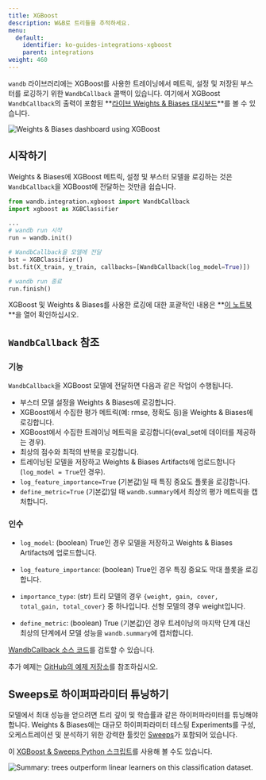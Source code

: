 ```yaml
---
title: XGBoost
description: W&B로 트리들을 추적하세요.
menu:
  default:
    identifier: ko-guides-integrations-xgboost
    parent: integrations
weight: 460
---
```


<Card title="Try in Colab" href="https://colab.research.google.com/github/wandb/examples/blob/master/colabs/boosting/Credit_Scorecards_with_XGBoost_and_W%26B.ipynb" icon="python"/>

`wandb` 라이브러리에는 XGBoost를 사용한 트레이닝에서 메트릭, 설정 및 저장된 부스터를 로깅하기 위한 `WandbCallback` 콜백이 있습니다. 여기에서 XGBoost `WandbCallback`의 출력이 포함된 **[라이브 Weights & Biases 대시보드](https://wandb.ai/morg/credit_scorecard)**를 볼 수 있습니다.

<Frame>
    <img src="/images/integrations/xgb_dashboard.png" alt="Weights & Biases dashboard using XGBoost"  />
</Frame>

## 시작하기

Weights & Biases에 XGBoost 메트릭, 설정 및 부스터 모델을 로깅하는 것은 `WandbCallback`을 XGBoost에 전달하는 것만큼 쉽습니다.

```python
from wandb.integration.xgboost import WandbCallback
import xgboost as XGBClassifier

...
# wandb run 시작
run = wandb.init()

# WandbCallback을 모델에 전달
bst = XGBClassifier()
bst.fit(X_train, y_train, callbacks=[WandbCallback(log_model=True)])

# wandb run 종료
run.finish()
```

XGBoost 및 Weights & Biases를 사용한 로깅에 대한 포괄적인 내용은 **[이 노트북](https://wandb.me/xgboost)**을 열어 확인하십시오.

## `WandbCallback` 참조

### 기능
`WandbCallback`을 XGBoost 모델에 전달하면 다음과 같은 작업이 수행됩니다.
- 부스터 모델 설정을 Weights & Biases에 로깅합니다.
- XGBoost에서 수집한 평가 메트릭(예: rmse, 정확도 등)을 Weights & Biases에 로깅합니다.
- XGBoost에서 수집한 트레이닝 메트릭을 로깅합니다(eval_set에 데이터를 제공하는 경우).
- 최상의 점수와 최적의 반복을 로깅합니다.
- 트레이닝된 모델을 저장하고 Weights & Biases Artifacts에 업로드합니다(`log_model = True`인 경우).
- `log_feature_importance=True` (기본값)일 때 특징 중요도 플롯을 로깅합니다.
- `define_metric=True` (기본값)일 때 `wandb.summary`에서 최상의 평가 메트릭을 캡처합니다.

### 인수
- `log_model`: (boolean) True인 경우 모델을 저장하고 Weights & Biases Artifacts에 업로드합니다.

- `log_feature_importance`: (boolean) True인 경우 특징 중요도 막대 플롯을 로깅합니다.

- `importance_type`: (str) 트리 모델의 경우 `{weight, gain, cover, total_gain, total_cover}` 중 하나입니다. 선형 모델의 경우 weight입니다.

- `define_metric`: (boolean) True (기본값)인 경우 트레이닝의 마지막 단계 대신 최상의 단계에서 모델 성능을 `wandb.summary`에 캡처합니다.

[WandbCallback 소스 코드](https://github.com/wandb/wandb/blob/main/wandb/integration/xgboost/xgboost.py)를 검토할 수 있습니다.

추가 예제는 [GitHub의 예제 저장소](https://github.com/wandb/examples/tree/master/examples/boosting-algorithms)를 참조하십시오.

## Sweeps로 하이퍼파라미터 튜닝하기

모델에서 최대 성능을 얻으려면 트리 깊이 및 학습률과 같은 하이퍼파라미터를 튜닝해야 합니다. Weights & Biases에는 대규모 하이퍼파라미터 테스팅 Experiments를 구성, 오케스트레이션 및 분석하기 위한 강력한 툴킷인 [Sweeps](/ko/models/sweeps/)가 포함되어 있습니다.

<Card title="Try in Colab" href="https://colab.research.google.com/github/wandb/examples/blob/master/colabs/boosting/Using_W%26B_Sweeps_with_XGBoost.ipynb" icon="python"/>

이 [XGBoost & Sweeps Python 스크립트](https://github.com/wandb/examples/blob/master/examples/wandb-sweeps/sweeps-xgboost/xgboost_tune.py)를 사용해 볼 수도 있습니다.

<Frame>
    <img src="/images/integrations/xgboost_sweeps_example.png" alt="Summary: trees outperform linear learners on this classification dataset."  />
</Frame>

